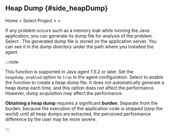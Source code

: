 ## Heap Dump {#side_heapDump}

Home &gt; Select Project &gt; <Cmdname sid="side_agentsConfiguration" className="uitext" /> &gt; <Cmdname sid="side_heapDump" className="uitext" />

<ImgLang img='ipa-heap-dump-java.png' desc='Heap Dump' />

If any problem occurs such as a memory leak while running the Java application, you can generate its dump file for analysis of the problem. Select <Cmdname sid="dump_heap" className="uitext" />. The generated dump file is stored on the application server. You can see it in the *dump* directory under the path where you installed the agent.

:::note

This function is supported in Java agent 1.5.2 or later. Set the `heapdump_enabled` option to `true` in the agent configuration. Select <Cmdname sid="dump_heap" className="uitext" /> to enable the function to create a heap dump file. It does not automatically generate a heap dump each time, and this option does not affect the performance. However, dump acquisition may affect the performance.

**Obtaining a heap dump** requires a significant **burden**. Separate from the burden, because the execution of the application code is stopped (stop the world) until all heap dumps are extracted, the perceived performance difference by the user may be more severe.

:::
